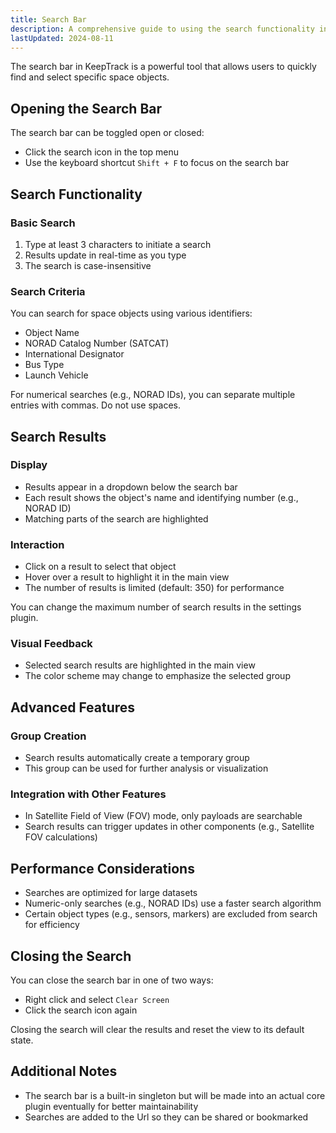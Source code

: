 ```yaml
---
title: Search Bar
description: A comprehensive guide to using the search functionality in KeepTrack
lastUpdated: 2024-08-11
---
```



The search bar in KeepTrack is a powerful tool that allows users to quickly find and select specific space objects.

## Opening the Search Bar

The search bar can be toggled open or closed:

- Click the search icon in the top menu
- Use the keyboard shortcut `Shift + F` to focus on the search bar

## Search Functionality

### Basic Search

1. Type at least 3 characters to initiate a search
2. Results update in real-time as you type
3. The search is case-insensitive

### Search Criteria

You can search for space objects using various identifiers:

- Object Name
- NORAD Catalog Number (SATCAT)
- International Designator
- Bus Type
- Launch Vehicle

<Aside type="tip">
  For numerical searches (e.g., NORAD IDs), you can separate multiple entries with commas. Do not use spaces.
</Aside>

## Search Results

### Display

- Results appear in a dropdown below the search bar
- Each result shows the object's name and identifying number (e.g., NORAD ID)
- Matching parts of the search are highlighted

### Interaction

- Click on a result to select that object
- Hover over a result to highlight it in the main view
- The number of results is limited (default: 350) for performance

<Aside type="tip">
  You can change the maximum number of search results in the settings plugin.
</Aside>

### Visual Feedback

- Selected search results are highlighted in the main view
- The color scheme may change to emphasize the selected group

## Advanced Features

### Group Creation

- Search results automatically create a temporary group
- This group can be used for further analysis or visualization

### Integration with Other Features

- In Satellite Field of View (FOV) mode, only payloads are searchable
- Search results can trigger updates in other components (e.g., Satellite FOV calculations)

## Performance Considerations

- Searches are optimized for large datasets
- Numeric-only searches (e.g., NORAD IDs) use a faster search algorithm
- Certain object types (e.g., sensors, markers) are excluded from search for efficiency

## Closing the Search

You can close the search bar in one of two ways:

- Right click and select `Clear Screen`
- Click the search icon again

<Aside type="note">
  Closing the search will clear the results and reset the view to its default state.
</Aside>

## Additional Notes

- The search bar is a built-in singleton but will be made into an actual core plugin eventually for better maintainability
- Searches are added to the Url so they can be shared or bookmarked